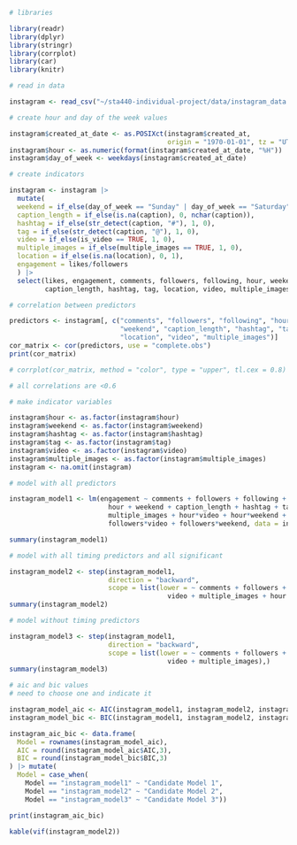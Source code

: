 ```r
# libraries

library(readr)
library(dplyr)
library(stringr)
library(corrplot)
library(car)
library(knitr)

# read in data

instagram <- read_csv("~/sta440-individual-project/data/instagram_data.csv")
```
```r
# create hour and day of the week values

instagram$created_at_date <- as.POSIXct(instagram$created_at, 
                                        origin = "1970-01-01", tz = "UTC")
instagram$hour <- as.numeric(format(instagram$created_at_date, "%H"))
instagram$day_of_week <- weekdays(instagram$created_at_date)

# create indicators

instagram <- instagram |> 
  mutate(
  weekend = if_else(day_of_week == "Sunday" | day_of_week == "Saturday", 1, 0),
  caption_length = if_else(is.na(caption), 0, nchar(caption)),
  hashtag = if_else(str_detect(caption, "#"), 1, 0),
  tag = if_else(str_detect(caption, "@"), 1, 0),
  video = if_else(is_video == TRUE, 1, 0), 
  multiple_images = if_else(multiple_images == TRUE, 1, 0),
  location = if_else(is.na(location), 0, 1),
  engagement = likes/followers
  ) |> 
  select(likes, engagement, comments, followers, following, hour, weekend, 
         caption_length, hashtag, tag, location, video, multiple_images)
```
```r
# correlation between predictors

predictors <- instagram[, c("comments", "followers", "following", "hour", 
                            "weekend", "caption_length", "hashtag", "tag", 
                            "location", "video", "multiple_images")]
cor_matrix <- cor(predictors, use = "complete.obs")
print(cor_matrix)

# corrplot(cor_matrix, method = "color", type = "upper", tl.cex = 0.8)

# all correlations are <0.6
```
```r
# make indicator variables

instagram$hour <- as.factor(instagram$hour)
instagram$weekend <- as.factor(instagram$weekend)
instagram$hashtag <- as.factor(instagram$hashtag)
instagram$tag <- as.factor(instagram$tag)
instagram$video <- as.factor(instagram$video)
instagram$multiple_images <- as.factor(instagram$multiple_images)
instagram <- na.omit(instagram)

# model with all predictors 

instagram_model1 <- lm(engagement ~ comments + followers + following + 
                         hour + weekend + caption_length + hashtag + tag + video + 
                         multiple_images + hour*video + hour*weekend + weekend*video + 
                         followers*video + followers*weekend, data = instagram)

summary(instagram_model1)

# model with all timing predictors and all significant

instagram_model2 <- step(instagram_model1, 
                         direction = "backward",
                         scope = list(lower = ~ comments + followers + caption_length + 
                                        video + multiple_images + hour + weekend),)
summary(instagram_model2)

# model without timing predictors

instagram_model3 <- step(instagram_model1, 
                         direction = "backward",
                         scope = list(lower = ~ comments + followers + caption_length + 
                                        video + multiple_images),)
summary(instagram_model3)

```
```r
# aic and bic values
# need to choose one and indicate it

instagram_model_aic <- AIC(instagram_model1, instagram_model2, instagram_model3) 
instagram_model_bic <- BIC(instagram_model1, instagram_model2, instagram_model3) 

instagram_aic_bic <- data.frame(
  Model = rownames(instagram_model_aic),
  AIC = round(instagram_model_aic$AIC,3),
  BIC = round(instagram_model_bic$BIC,3)
) |> mutate(
  Model = case_when(
    Model == "instagram_model1" ~ "Candidate Model 1",
    Model == "instagram_model2" ~ "Candidate Model 2",
    Model == "instagram_model3" ~ "Candidate Model 3"))

print(instagram_aic_bic)

kable(vif(instagram_model2))
```





